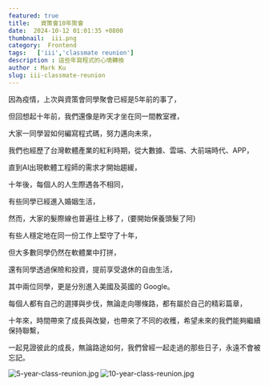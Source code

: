 ```yaml
---
featured: true
title:   資策會10年聚會
date:  2024-10-12 01:01:35 +0800
thumbnail:  iii.png
category:  Frontend
tags:   ['iii','classmate reunion']
description : 這些年寫程式的心境轉換
author : Mark Ku
slug: iii-classmate-reunion
---
```


因為疫情，上次與資策會同學聚會已經是5年前的事了，  

但回想起十年前，我們還像是昨天才坐在同一間教室裡，  

大家一同學習如何編寫程式碼，努力邁向未來，  

我們也經歷了台灣軟體產業的紅利時期，從大數據、雲端、大前端時代、APP，  

直到AI出現軟體工程師的需求才開始趨緩，  

十年後，每個人的人生際遇各不相同，  

有些同學已經進入婚姻生活，  

然而，大家的髮際線也普遍往上移了，(要開始保養頭髮了阿) 

有些人穩定地在同一份工作上堅守了十年，  

但大多數同學仍然在軟體業中打拼，  

還有同學透過保險和投資，提前享受退休的自由生活，  

其中兩位同學，更是分別進入美國及英國的 Google。  

每個人都有自己的選擇與步伐，無論走向哪條路，都有屬於自己的精彩篇章，  

十年來，時間帶來了成長與改變，也帶來了不同的收穫，希望未來的我們能夠繼續保持聯繫，  

一起見證彼此的成長，無論路途如何，我們曾經一起走過的那些日子，永遠不會被忘記。  






![5-year-class-reunion.jpg](5-year-class-reunion.jpg)
![10-year-class-reunion.jpg](10-year-class-reunion.jpg)
